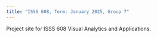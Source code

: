 ```yaml
---
title: "ISSS 608, Term: January 2025, Group 7"
---
```


Project site for ISSS 608 Visual Analytics and Applications.
